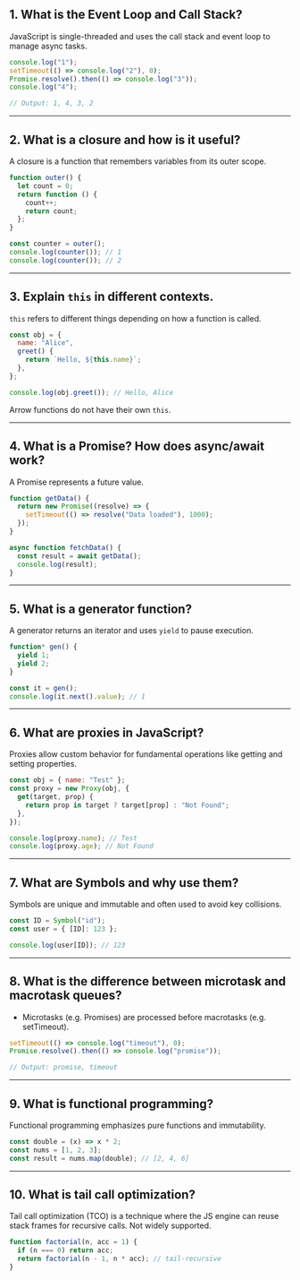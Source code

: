 ## 1. What is the Event Loop and Call Stack?

JavaScript is single-threaded and uses the call stack and event loop to manage async tasks.

```js
console.log("1");
setTimeout(() => console.log("2"), 0);
Promise.resolve().then(() => console.log("3"));
console.log("4");

// Output: 1, 4, 3, 2
```

---

## 2. What is a closure and how is it useful?

A closure is a function that remembers variables from its outer scope.

```js
function outer() {
  let count = 0;
  return function () {
    count++;
    return count;
  };
}

const counter = outer();
console.log(counter()); // 1
console.log(counter()); // 2
```

---

## 3. Explain `this` in different contexts.

`this` refers to different things depending on how a function is called.

```js
const obj = {
  name: "Alice",
  greet() {
    return `Hello, ${this.name}`;
  },
};

console.log(obj.greet()); // Hello, Alice
```

Arrow functions do not have their own `this`.

---

## 4. What is a Promise? How does async/await work?

A Promise represents a future value.

```js
function getData() {
  return new Promise((resolve) => {
    setTimeout(() => resolve("Data loaded"), 1000);
  });
}

async function fetchData() {
  const result = await getData();
  console.log(result);
}
```

---

## 5. What is a generator function?

A generator returns an iterator and uses `yield` to pause execution.

```js
function* gen() {
  yield 1;
  yield 2;
}

const it = gen();
console.log(it.next().value); // 1
```

---

## 6. What are proxies in JavaScript?

Proxies allow custom behavior for fundamental operations like getting and setting properties.

```js
const obj = { name: "Test" };
const proxy = new Proxy(obj, {
  get(target, prop) {
    return prop in target ? target[prop] : "Not Found";
  },
});

console.log(proxy.name); // Test
console.log(proxy.age); // Not Found
```

---

## 7. What are Symbols and why use them?

Symbols are unique and immutable and often used to avoid key collisions.

```js
const ID = Symbol("id");
const user = { [ID]: 123 };

console.log(user[ID]); // 123
```

---

## 8. What is the difference between microtask and macrotask queues?

- Microtasks (e.g. Promises) are processed before macrotasks (e.g. setTimeout).

```js
setTimeout(() => console.log("timeout"), 0);
Promise.resolve().then(() => console.log("promise"));

// Output: promise, timeout
```

---

## 9. What is functional programming?

Functional programming emphasizes pure functions and immutability.

```js
const double = (x) => x * 2;
const nums = [1, 2, 3];
const result = nums.map(double); // [2, 4, 6]
```

---

## 10. What is tail call optimization?

Tail call optimization (TCO) is a technique where the JS engine can reuse stack frames for recursive calls. Not widely supported.

```js
function factorial(n, acc = 1) {
  if (n === 0) return acc;
  return factorial(n - 1, n * acc); // tail-recursive
}
```
